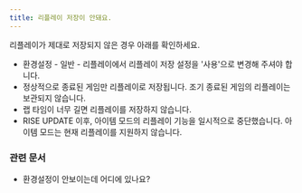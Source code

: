```yaml
---
title: 리플레이 저장이 안돼요.
---
```


리플레이가 제대로 저장되지 않은 경우 아래를 확인하세요.

- 환경설정 - 일반 - 리플레이에서 리플레이 저장 설정을 '사용'으로 변경해 주셔야 합니다.
- 정상적으로 종료된 게임만 리플레이로 저장됩니다. 조기 종료된 게임의 리플레이는 보관되지 않습니다.
- 랩 타임이 너무 길면 리플레이를 저장하지 않습니다.
- RISE UPDATE 이후, 아이템 모드의 리플레이 기능을 일시적으로 중단했습니다. 아이템 모드는 현재 리플레이를 지원하지 않습니다.

### 관련 문서

- <Link href="/docs/faq/system/config_where_is_it" type="component">환경설정이 안보이는데 어디에 있나요?</Link>